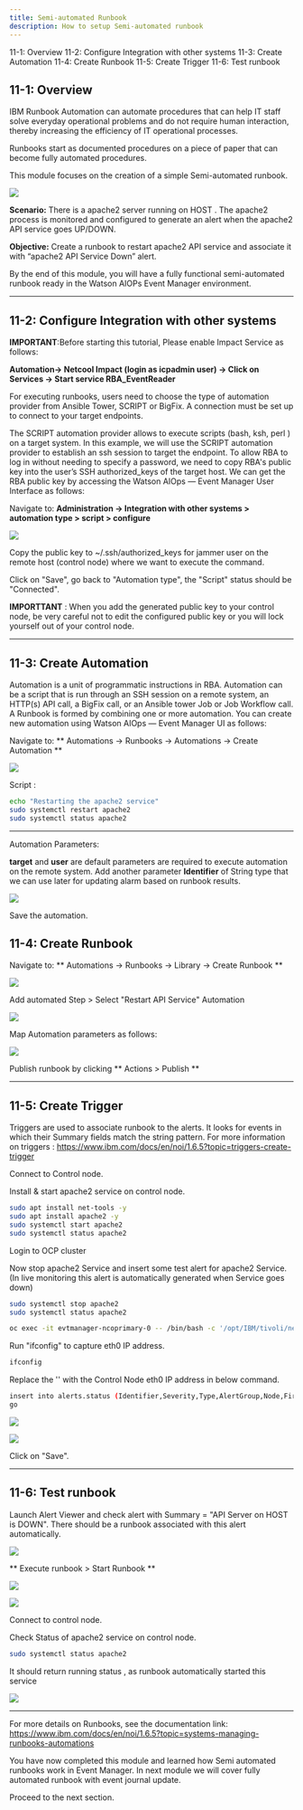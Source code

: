 ```yaml
---
title: Semi-automated Runbook
description: How to setup Semi-automated runbook
---
```


<AnchorLinks>
  <AnchorLink>11-1: Overview</AnchorLink>
  <AnchorLink>11-2: Configure Integration with other systems</AnchorLink>
  <AnchorLink>11-3: Create Automation </AnchorLink>
  <AnchorLink>11-4: Create Runbook</AnchorLink>
  <AnchorLink>11-5: Create Trigger</AnchorLink>
  <AnchorLink>11-6: Test runbook</AnchorLink>
</AnchorLinks>

## 11-1: Overview

IBM Runbook Automation can automate procedures that can help IT staff solve everyday operational problems and do not require human interaction, thereby increasing the efficiency of IT operational processes.

Runbooks start as documented procedures on a piece of paper that can become fully automated procedures. 

This module focuses on the creation of a simple Semi-automated runbook. 

![](images/RunbookLifeCycle.png)

**Scenario:** There is a apache2 server running on HOST . The apache2 process is monitored and configured to generate an alert when the apache2 API service goes UP/DOWN.

**Objective:** Create a runbook to restart apache2 API service and associate it with “apache2 API Service Down” alert.

By the end of this module, you will have a fully functional semi-automated runbook ready in the Watson AIOPs Event Manager environment.
 

***

## 11-2: Configure Integration with other systems

**IMPORTANT**:Before starting this tutorial, Please enable Impact Service as follows:  

**Automation-> Netcool Impact (login as icpadmin user)  -> Click on Services -> Start service RBA_EventReader**

For executing runbooks, users need to choose the type of automation provider from  Ansible Tower, SCRIPT or  BigFix.  A connection must be set up to connect to your target endpoints.

The SCRIPT automation provider allows to execute scripts (bash, ksh, perl ) on a target system. In this example, we will use the SCRIPT automation provider to establish an ssh session to target the endpoint. To allow RBA to log in without needing to specify a password, we need to copy RBA's public key into the user’s SSH authorized_keys of the target host. We can get the RBA public key by accessing the Watson AIOps — Event Manager User Interface as follows:

Navigate to:  **Administration → Integration with other systems > automation type > script > configure**

![](images/RB_script_conn_configure.png)

Copy the public key to ~/.ssh/authorized_keys  for jammer user on the remote host (control node) where we want to execute the command.

Click on "Save", go back to "Automation type", the "Script" status should be "Connected".

**IMPORTTANT**  :  When you add the generated public key to your control node, be very careful not to edit the configured public key or you will lock yourself out of your control node.

***

## 11-3: Create Automation 

Automation is a unit of programmatic instructions in RBA. Automation can be a script that is run through an SSH session on a remote system, an HTTP(s) API call, a BigFix call, or an Ansible tower Job or Job Workflow call.  A Runbook is formed by combining one or more automation. You can create new automation using Watson AIOps — Event Manager UI as follows:

Navigate to:  ** Automations → Runbooks → Automations → Create Automation **

![](images/RB_Create_automation.png)

Script :

```sh
echo "Restarting the apache2 service"
sudo systemctl restart apache2
sudo systemctl status apache2
```
***
Automation Parameters:

**target**  and **user** are default parameters are required to execute automation on the remote system. Add another parameter **Identifier** of String type that we can use later for updating alarm based on runbook results.

![](images/RB_Automation_Params.png)

Save the automation. 

## 11-4: Create Runbook

Navigate to: ** Automations → Runbooks → Library → Create Runbook **

![](images/RB_Create_RB.png)

Add automated Step > Select "Restart API Service" Automation

![](images/RB_Create_RB_add_auto.png)


Map Automation parameters as follows:

![](images/RB_Create_RB_map_params.png)

Publish runbook by clicking ** Actions > Publish **

***

## 11-5: Create Trigger

Triggers are used to associate runbook to the alerts.  It looks for events in which their Summary fields match the string pattern.
For more information on triggers : https://www.ibm.com/docs/en/noi/1.6.5?topic=triggers-create-trigger

Connect to Control node.

Install & start apache2 service on control node.

```sh
sudo apt install net-tools -y
sudo apt install apache2 -y
sudo systemctl start apache2
sudo systemctl status apache2
```

Login to OCP cluster

Now stop apache2 Service and insert some test alert for apache2 Service. (In live monitoring this alert is automatically generated when Service goes down)

```sh
sudo systemctl stop apache2
sudo systemctl status apache2
```

```sh
oc exec -it evtmanager-ncoprimary-0 -- /bin/bash -c '/opt/IBM/tivoli/netcool/omnibus/bin/nco_sql -server AGG_P -user root -pass $OMNIBUS_ROOT_PWD'
```

Run "ifconfig" to capture eth0 IP address.

```sh
ifconfig
```

Replace the '<HOSTNAME>' with the Control Node eth0 IP address in below command.

```sh
insert into alerts.status (Identifier,Severity,Type,AlertGroup,Node,FirstOccurrence,LastOccurrence,Manager,Class,Summary) values('Demo API Server <HOSTNAME> 1',5,1,'Demo','<HOSTNAME>',getdate,getdate,'Tivoli EIF Probe',6601,'API Server on <HOST>:80 is DOWN');
go
```

![](images/RB_Create_Trigger.png)


![](images/RB_Create_Trigger_assign_RB.png)

Click on "Save".

***

## 11-6: Test runbook

Launch Alert Viewer and check alert with Summary = "API Server on HOST is DOWN". There should be a runbook associated with this alert automatically.

![](images/RB_Test.png)


** Execute runbook > Start Runbook **

![](images/RB_Run_runbook.png)

![](images/RB_exe_result.png)

Connect to control node.

Check Status of apache2  service on control node.

```sh
sudo systemctl status apache2
```

It should return running status , as runbook automatically started this service 

![](images/RB_result_output.png)

***

For more details on Runbooks, see the documentation link: https://www.ibm.com/docs/en/noi/1.6.5?topic=systems-managing-runbooks-automations

You have now completed this module and learned how Semi automated runbooks work in Event Manager. In next module we will cover fully automated runbook with event journal update.


Proceed to the next section.
